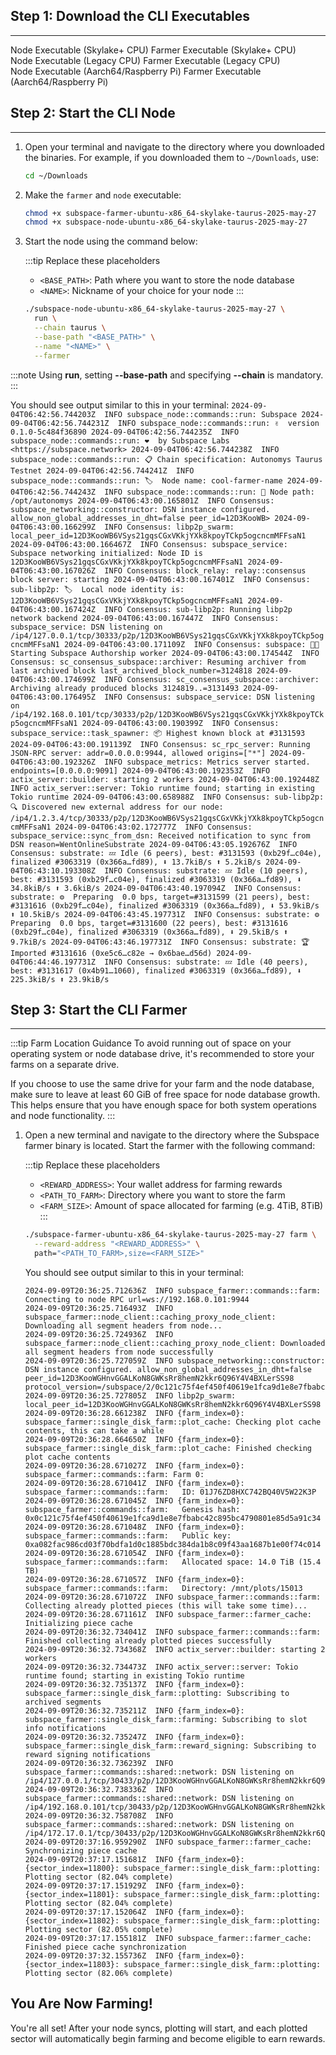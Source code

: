 
## Step 1: Download the CLI Executables
---

<div className={`${styles.buttons} ${styles.flexContainer}`}>
  <Link
    className="button button--secondary"
    to="https://github.com/autonomys/subspace/releases/download/taurus-2025-may-27/subspace-node-ubuntu-x86_64-skylake-taurus-2025-may-27"
    style={{ display: 'flex', flexDirection: 'column', alignItems: 'center', justifyContent: 'center', textAlign: 'center', padding: '10px' }}>
    <span style={{ fontSize: '20px' }}>Node Executable</span>
    <span style={{ fontSize: '14px' }}>(Skylake+ CPU)</span>
  </Link>
  <Link
    className="button button--secondary"
    to="https://github.com/autonomys/subspace/releases/download/taurus-2025-may-27/subspace-farmer-ubuntu-x86_64-skylake-taurus-2025-may-27"
    style={{ display: 'flex', flexDirection: 'column', alignItems: 'center', justifyContent: 'center', textAlign: 'center', padding: '10px' }}>
    <span style={{ fontSize: '20px' }}>Farmer Executable</span>
    <span style={{ fontSize: '14px' }}>(Skylake+ CPU)</span>
  </Link>
</div>

<div className={`${styles.buttons} ${styles.flexContainer}`}>
  <Link
    className="button button--secondary"
    to="https://github.com/autonomys/subspace/releases/download/taurus-2025-may-27/subspace-node-ubuntu-x86_64-v2-taurus-2025-may-27"
    style={{ display: 'flex', flexDirection: 'column', alignItems: 'center', justifyContent: 'center', textAlign: 'center', padding: '10px' }}>
    <span style={{ fontSize: '20px' }}>Node Executable</span>
    <span style={{ fontSize: '14px' }}>(Legacy CPU)</span>
  </Link>
  <Link
    className="button button--secondary"
    to="https://github.com/autonomys/subspace/releases/download/taurus-2025-may-27/subspace-farmer-ubuntu-x86_64-v2-taurus-2025-may-27"
    style={{ display: 'flex', flexDirection: 'column', alignItems: 'center', justifyContent: 'center', textAlign: 'center', padding: '10px' }}>
    <span style={{ fontSize: '20px' }}>Farmer Executable</span>
    <span style={{ fontSize: '14px' }}>(Legacy CPU)</span>
  </Link>
</div>

<div className={`${styles.buttons} ${styles.flexContainer}`}>
  <Link
    className="button button--secondary"
    to="https://github.com/autonomys/subspace/releases/download/taurus-2025-may-27/subspace-node-ubuntu-aarch64-taurus-2025-may-27"
    style={{ display: 'flex', flexDirection: 'column', alignItems: 'center', justifyContent: 'center', textAlign: 'center', padding: '10px' }}>
    <span style={{ fontSize: '20px' }}>Node Executable</span>
    <span style={{ fontSize: '14px' }}>(Aarch64/Raspberry Pi)</span>
  </Link>
  <Link
    className="button button--secondary"
    to="https://github.com/autonomys/subspace/releases/download/taurus-2025-may-27/subspace-farmer-ubuntu-aarch64-taurus-2025-may-27"
    style={{ display: 'flex', flexDirection: 'column', alignItems: 'center', justifyContent: 'center', textAlign: 'center', padding: '10px' }}>
    <span style={{ fontSize: '20px' }}>Farmer Executable</span>
    <span style={{ fontSize: '14px' }}>(Aarch64/Raspberry Pi)</span>
  </Link>
</div>

## Step 2: Start the CLI Node
---

1. Open your terminal and navigate to the directory where you downloaded the binaries. For example, if you downloaded them to `~/Downloads`, use:
    ```bash
    cd ~/Downloads
    ```

2. Make the `farmer` and `node` executable:
    ```bash
    chmod +x subspace-farmer-ubuntu-x86_64-skylake-taurus-2025-may-27
    chmod +x subspace-node-ubuntu-x86_64-skylake-taurus-2025-may-27
    ```

3. Start the node using the command below:

    :::tip Replace these placeholders
    - `<BASE_PATH>`: Path where you want to store the node database
    - `<NAME>`: Nickname of your choice for your node
    :::

    ```bash
    ./subspace-node-ubuntu-x86_64-skylake-taurus-2025-may-27 \
      run \
      --chain taurus \
      --base-path "<BASE_PATH>" \
      --name "<NAME>" \
      --farmer
    ```

  :::note
  Using **run**, setting **--base-path** and specifying **--chain** is mandatory.
  :::

   You should see output similar to this in your terminal:
    ```
    2024-09-04T06:42:56.744203Z  INFO subspace_node::commands::run: Subspace
    2024-09-04T06:42:56.744231Z  INFO subspace_node::commands::run: ✌️  version 0.1.0-5c484f36890
    2024-09-04T06:42:56.744235Z  INFO subspace_node::commands::run: ❤️  by Subspace Labs <https://subspace.network>
    2024-09-04T06:42:56.744238Z  INFO subspace_node::commands::run: 📋 Chain specification: Autonomys Taurus Testnet
    2024-09-04T06:42:56.744241Z  INFO subspace_node::commands::run: 🏷  Node name: cool-farmer-name
    2024-09-04T06:42:56.744243Z  INFO subspace_node::commands::run: 💾 Node path: /opt/autonomys
    2024-09-04T06:43:00.165801Z  INFO Consensus: subspace_networking::constructor: DSN instance configured. allow_non_global_addresses_in_dht=false peer_id=12D3KooWB>
    2024-09-04T06:43:00.166299Z  INFO Consensus: libp2p_swarm: local_peer_id=12D3KooWB6VSys21gqsCGxVKkjYXk8kpoyTCkp5ogcncmMFFsaN1
    2024-09-04T06:43:00.166467Z  INFO Consensus: subspace_service: Subspace networking initialized: Node ID is 12D3KooWB6VSys21gqsCGxVKkjYXk8kpoyTCkp5ogcncmMFFsaN1
    2024-09-04T06:43:00.167026Z  INFO Consensus: block_relay: relay::consensus block server: starting
    2024-09-04T06:43:00.167401Z  INFO Consensus: sub-libp2p: 🏷  Local node identity is: 12D3KooWB6VSys21gqsCGxVKkjYXk8kpoyTCkp5ogcncmMFFsaN1
    2024-09-04T06:43:00.167424Z  INFO Consensus: sub-libp2p: Running libp2p network backend
    2024-09-04T06:43:00.167447Z  INFO Consensus: subspace_service: DSN listening on /ip4/127.0.0.1/tcp/30333/p2p/12D3KooWB6VSys21gqsCGxVKkjYXk8kpoyTCkp5ogcncmMFFsaN1
    2024-09-04T06:43:00.171109Z  INFO Consensus: subspace: 🧑‍🌾 Starting Subspace Authorship worker
    2024-09-04T06:43:00.174544Z  INFO Consensus: sc_consensus_subspace::archiver: Resuming archiver from last archived block last_archived_block_number=3124818
    2024-09-04T06:43:00.174699Z  INFO Consensus: sc_consensus_subspace::archiver: Archiving already produced blocks 3124819..=3131493
    2024-09-04T06:43:00.176495Z  INFO Consensus: subspace_service: DSN listening on /ip4/192.168.0.101/tcp/30333/p2p/12D3KooWB6VSys21gqsCGxVKkjYXk8kpoyTCkp5ogcncmMFFsaN1
    2024-09-04T06:43:00.190399Z  INFO Consensus: subspace_service::task_spawner: 📦 Highest known block at #3131593
    2024-09-04T06:43:00.191139Z  INFO Consensus: sc_rpc_server: Running JSON-RPC server: addr=0.0.0.0:9944, allowed origins=["*"]
    2024-09-04T06:43:00.192326Z  INFO subspace_metrics: Metrics server started. endpoints=[0.0.0.0:9091]
    2024-09-04T06:43:00.192353Z  INFO actix_server::builder: starting 2 workers
    2024-09-04T06:43:00.192448Z  INFO actix_server::server: Tokio runtime found; starting in existing Tokio runtime
    2024-09-04T06:43:00.658988Z  INFO Consensus: sub-libp2p: 🔍 Discovered new external address for our node: /ip4/1.2.3.4/tcp/30333/p2p/12D3KooWB6VSys21gqsCGxVKkjYXk8kpoyTCkp5ogcncmMFFsaN1
    2024-09-04T06:43:02.172777Z  INFO Consensus: subspace_service::sync_from_dsn: Received notification to sync from DSN reason=WentOnlineSubstrate
    2024-09-04T06:43:05.192676Z  INFO Consensus: substrate: 💤 Idle (6 peers), best: #3131593 (0xb29f…c04e), finalized #3063319 (0x366a…fd89), ⬇ 13.7kiB/s ⬆ 5.2kiB/s
    2024-09-04T06:43:10.193308Z  INFO Consensus: substrate: 💤 Idle (10 peers), best: #3131593 (0xb29f…c04e), finalized #3063319 (0x366a…fd89), ⬇ 34.8kiB/s ⬆ 3.6kiB/s
    2024-09-04T06:43:40.197094Z  INFO Consensus: substrate: ⚙️  Preparing  0.0 bps, target=#3131599 (21 peers), best: #3131616 (0xb29f…c04e), finalized #3063319 (0x366a…fd89), ⬇ 53.9kiB/s ⬆ 10.5kiB/s
    2024-09-04T06:43:45.197731Z  INFO Consensus: substrate: ⚙️  Preparing  0.0 bps, target=#3131600 (22 peers), best: #3131616 (0xb29f…c04e), finalized #3063319 (0x366a…fd89), ⬇ 29.5kiB/s ⬆ 9.7kiB/s
    2024-09-04T06:43:46.197731Z  INFO Consensus: substrate: 🏆 Imported #3131616 (0xe5c6…c82e → 0x6bae…d56d)
    2024-09-04T06:44:46.197731Z  INFO Consensus: substrate: 💤 Idle (40 peers), best: #3131617 (0x4b91…1060), finalized #3063319 (0x366a…fd89), ⬇ 225.3kiB/s ⬆ 23.9kiB/s
    ```

## Step 3: Start the CLI Farmer
---

:::tip Farm Location Guidance
To avoid running out of space on your operating system or node database drive, it's recommended to store your farms on a separate drive. 

If you choose to use the same drive for your farm and the node database, make sure to leave at least 60 GiB of free space for node database growth. This helps ensure that you have enough space for both system operations and node functionality.
:::

1. Open a new terminal and navigate to the directory where the Subspace farmer binary is located. Start the farmer with the following command:

    :::tip Replace these placeholders
    - `<REWARD_ADDRESS>`: Your wallet address for farming rewards
    - `<PATH_TO_FARM>`: Directory where you want to store the farm
    - `<FARM_SIZE>`: Amount of space allocated for farming (e.g. 4TiB, 8TiB)
    :::

    ```bash
    ./subspace-farmer-ubuntu-x86_64-skylake-taurus-2025-may-27 farm \
      --reward-address "<REWARD_ADDRESS>" \
      path="<PATH_TO_FARM>,size=<FARM_SIZE>"
    ```

   You should see output similar to this in your terminal:
    ```
    2024-09-09T20:36:25.712636Z  INFO subspace_farmer::commands::farm: Connecting to node RPC url=ws://192.168.0.101:9944
    2024-09-09T20:36:25.716493Z  INFO subspace_farmer::node_client::caching_proxy_node_client: Downloading all segment headers from node...
    2024-09-09T20:36:25.724936Z  INFO subspace_farmer::node_client::caching_proxy_node_client: Downloaded all segment headers from node successfully
    2024-09-09T20:36:25.727059Z  INFO subspace_networking::constructor: DSN instance configured. allow_non_global_addresses_in_dht=false peer_id=12D3KooWGHnvGGALKoN8GWKsRr8hemN2kkr6Q96Y4V4BXLerSS98 protocol_version=/subspace/2/0c121c75f4ef450f40619e1fca9d1e8e7fbabc42c895bc4790801e85d5a91c34
    2024-09-09T20:36:25.727805Z  INFO libp2p_swarm: local_peer_id=12D3KooWGHnvGGALKoN8GWKsRr8hemN2kkr6Q96Y4V4BXLerSS98
    2024-09-09T20:36:28.661238Z  INFO {farm_index=0}: subspace_farmer::single_disk_farm::plot_cache: Checking plot cache contents, this can take a while
    2024-09-09T20:36:28.664650Z  INFO {farm_index=0}: subspace_farmer::single_disk_farm::plot_cache: Finished checking plot cache contents
    2024-09-09T20:36:28.671027Z  INFO {farm_index=0}: subspace_farmer::commands::farm: Farm 0:
    2024-09-09T20:36:28.671041Z  INFO {farm_index=0}: subspace_farmer::commands::farm:   ID: 01J76ZD8HXC742BQ40V5W22K3P
    2024-09-09T20:36:28.671045Z  INFO {farm_index=0}: subspace_farmer::commands::farm:   Genesis hash: 0x0c121c75f4ef450f40619e1fca9d1e8e7fbabc42c895bc4790801e85d5a91c34
    2024-09-09T20:36:28.671048Z  INFO {farm_index=0}: subspace_farmer::commands::farm:   Public key: 0xa082fac986cd03f70bdfa1d0c1885bdc384da1b8c09f43aa1687b1e00f74c014
    2024-09-09T20:36:28.671054Z  INFO {farm_index=0}: subspace_farmer::commands::farm:   Allocated space: 14.0 TiB (15.4 TB)
    2024-09-09T20:36:28.671057Z  INFO {farm_index=0}: subspace_farmer::commands::farm:   Directory: /mnt/plots/15013
    2024-09-09T20:36:28.671072Z  INFO subspace_farmer::commands::farm: Collecting already plotted pieces (this will take some time)...
    2024-09-09T20:36:28.671161Z  INFO subspace_farmer::farmer_cache: Initializing piece cache
    2024-09-09T20:36:32.734041Z  INFO subspace_farmer::commands::farm: Finished collecting already plotted pieces successfully
    2024-09-09T20:36:32.734368Z  INFO actix_server::builder: starting 2 workers
    2024-09-09T20:36:32.734473Z  INFO actix_server::server: Tokio runtime found; starting in existing Tokio runtime
    2024-09-09T20:36:32.735137Z  INFO {farm_index=0}: subspace_farmer::single_disk_farm::plotting: Subscribing to archived segments
    2024-09-09T20:36:32.735211Z  INFO {farm_index=0}: subspace_farmer::single_disk_farm::farming: Subscribing to slot info notifications
    2024-09-09T20:36:32.735247Z  INFO {farm_index=0}: subspace_farmer::single_disk_farm::reward_signing: Subscribing to reward signing notifications
    2024-09-09T20:36:32.736239Z  INFO subspace_farmer::commands::shared::network: DSN listening on /ip4/127.0.0.1/tcp/30433/p2p/12D3KooWGHnvGGALKoN8GWKsRr8hemN2kkr6Q96Y4V4BXLerSS98
    2024-09-09T20:36:32.738336Z  INFO subspace_farmer::commands::shared::network: DSN listening on /ip4/192.168.0.101/tcp/30433/p2p/12D3KooWGHnvGGALKoN8GWKsRr8hemN2kkr6Q96Y4V4BXLerSS98
    2024-09-09T20:36:32.758708Z  INFO subspace_farmer::commands::shared::network: DSN listening on /ip4/172.17.0.1/tcp/30433/p2p/12D3KooWGHnvGGALKoN8GWKsRr8hemN2kkr6Q96Y4V4BXLerSS98
    2024-09-09T20:37:16.959290Z  INFO subspace_farmer::farmer_cache: Synchronizing piece cache
    2024-09-09T20:37:17.151681Z  INFO {farm_index=0}:{sector_index=11800}: subspace_farmer::single_disk_farm::plotting: Plotting sector (82.04% complete)
    2024-09-09T20:37:17.151929Z  INFO {farm_index=0}:{sector_index=11801}: subspace_farmer::single_disk_farm::plotting: Plotting sector (82.04% complete)
    2024-09-09T20:37:17.152064Z  INFO {farm_index=0}:{sector_index=11802}: subspace_farmer::single_disk_farm::plotting: Plotting sector (82.05% complete)
    2024-09-09T20:37:17.155181Z  INFO subspace_farmer::farmer_cache: Finished piece cache synchronization
    2024-09-09T20:37:32.155736Z  INFO {farm_index=0}:{sector_index=11803}: subspace_farmer::single_disk_farm::plotting: Plotting sector (82.06% complete)
    ```

## You Are Now Farming!

You're all set! After your node syncs, plotting will start, and each plotted sector will automatically begin farming and become eligible to earn rewards.
